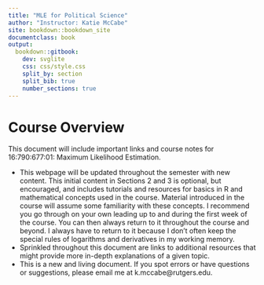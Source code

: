 ```yaml
---
title: "MLE for Political Science"
author: "Instructor: Katie McCabe"
site: bookdown::bookdown_site
documentclass: book
output:
  bookdown::gitbook:
    dev: svglite
    css: css/style.css
    split_by: section
    split_bib: true
    number_sections: true
---
```


# Course Overview

This document will include important links and course notes for 16:790:677:01: Maximum Likelihood Estimation.

  - This webpage will be updated throughout the semester with new content. This initial content in Sections 2 and 3 is optional, but encouraged, and includes tutorials and resources for basics in R and mathematical concepts used in the course. Material introduced in the course will assume some familiarity with these concepts. I recommend you go through on your own leading up to and during the first week of the course. You can then always return to it throughout the course and beyond. I always have to return to it because I don't often keep the special rules of logarithms and derivatives in my working memory.
  - Sprinkled throughout this document are links to additional resources that might provide more in-depth explanations of a given topic.
  - This is a new and living document. If you spot errors or have questions or suggestions, please email me at k.mccabe@rutgers.edu.

<!-- If you need PDF output, uncomment bookdown::pdf_book above in YAML. You will need a LaTeX installation, e.g., https://yihui.name/tinytex/ -->

<!-- Instructions: https://ontheline.trincoll.edu/bookdown.html -->
